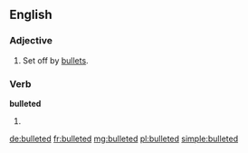 ==English==

===Adjective===
{{en-adj|-}}

# {{context|of [[text]]|lang=en}} Set off by [[bullet]]s.

===Verb===
'''bulleted'''

# {{en-past of|bullet}}

[[de:bulleted]]
[[fr:bulleted]]
[[mg:bulleted]]
[[pl:bulleted]]
[[simple:bulleted]]